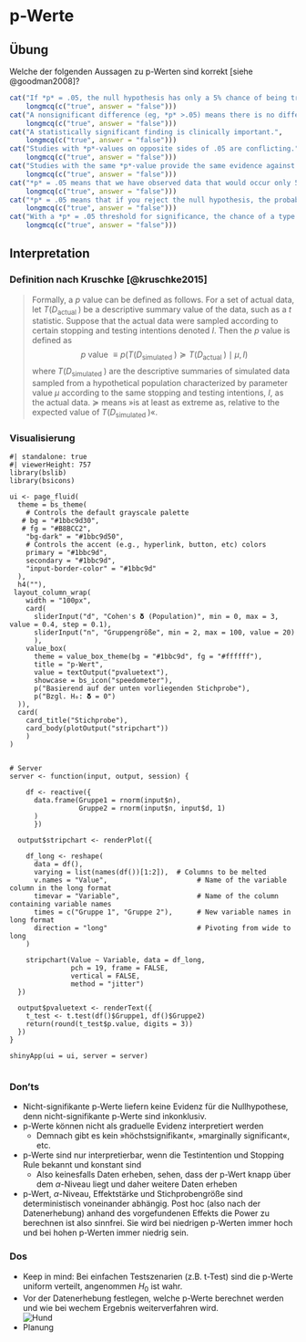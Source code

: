 # p-Werte {#sec-p-Werte}

## Übung
::: {.webex-check .webex-box}

Welche der folgenden Aussagen zu p-Werten sind korrekt [siehe @goodman2008]?

```r
cat("If *p* = .05, the null hypothesis has only a 5% chance of being true.", 
    longmcq(c("true", answer = "false")))
cat("A nonsignificant difference (eg, *p* >.05) means there is no difference between groups.", 
    longmcq(c("true", answer = "false")))
cat("A statistically significant finding is clinically important.", 
    longmcq(c("true", answer = "false")))
cat("Studies with *p*-values on opposite sides of .05 are conflicting.", 
    longmcq(c("true", answer = "false")))
cat("Studies with the same *p*-value provide the same evidence against the null hypothesis.", 
    longmcq(c("true", answer = "false")))
cat("*p* = .05 means that we have observed data that would occur only 5% of the time under the null hypothesis.", 
    longmcq(c("true", answer = "false")))
cat("*p* = .05 means that if you reject the null hypothesis, the probability of a type I error is only 5%.", 
    longmcq(c("true", answer = "false")))
cat("With a *p* = .05 threshold for significance, the chance of a type I error will be 5%.", 
    longmcq(c("true", answer = "false")))
```

:::

## Interpretation
### Definition nach Kruschke [@kruschke2015]

> Formally, a $p$ value can be defined as follows. For a set of actual data, let $T\left(D_{\text {actual }}\right)$ be a descriptive summary value of the data, such as a $t$ statistic. Suppose that the actual data were sampled according to certain stopping and testing intentions denoted $I$. Then the $p$ value is defined as
$$
p \text { value } \equiv p\left(T\left(D_{\text {simulated }}\right) \succeq T\left(D_{\text {actual }}\right) \mid \mu, I\right)
$$
where $T\left(D_{\text {simulated }}\right)$ are the descriptive summaries of simulated data sampled from a hypothetical population characterized by parameter value $\mu$ according to the same stopping and testing intentions, $I$, as the actual data. $\succeq$ means »is at least as extreme as, relative to the expected value of $T\left(D_{\text {simulated }}\right)$«. 

### Visualisierung
```shinylive-r
#| standalone: true
#| viewerHeight: 757
library(bslib)
library(bsicons)

ui <- page_fluid(
  theme = bs_theme(
    # Controls the default grayscale palette
   # bg = "#1bbc9d30",
   # fg = "#B8BCC2",
    "bg-dark" = "#1bbc9d50",
    # Controls the accent (e.g., hyperlink, button, etc) colors
    primary = "#1bbc9d",
    secondary = "#1bbc9d",
    "input-border-color" = "#1bbc9d"
  ),
  h4(""),
 layout_column_wrap(
    width = "100px",
    card(
      sliderInput("d", "Cohen's 𝛅 (Population)", min = 0, max = 3, value = 0.4, step = 0.1),
      sliderInput("n", "Gruppengröße", min = 2, max = 100, value = 20)
      ),
    value_box(
      theme = value_box_theme(bg = "#1bbc9d", fg = "#ffffff"),
      title = "p-Wert",
      value = textOutput("pvaluetext"),
      showcase = bs_icon("speedometer"),
      p("Basierend auf der unten vorliegenden Stichprobe"),
      p("Bzgl. H₀: 𝛅 = 0")
  )),
  card(
    card_title("Stichprobe"),
    card_body(plotOutput("stripchart"))
    )
)


# Server
server <- function(input, output, session) {
  
    df <- reactive({
      data.frame(Gruppe1 = rnorm(input$n), 
                 Gruppe2 = rnorm(input$n, input$d, 1)
      )
      })
  
  output$stripchart <- renderPlot({

    df_long <- reshape(
      data = df(),
      varying = list(names(df())[1:2]),  # Columns to be melted
      v.names = "Value",                      # Name of the variable column in the long format
      timevar = "Variable",                   # Name of the column containing variable names
      times = c("Gruppe 1", "Gruppe 2"),      # New variable names in long format
      direction = "long"                      # Pivoting from wide to long
    )
    
    stripchart(Value ~ Variable, data = df_long,
               pch = 19, frame = FALSE, 
               vertical = FALSE,
               method = "jitter")
  })
  
  output$pvaluetext <- renderText({
    t_test <- t.test(df()$Gruppe1, df()$Gruppe2)
    return(round(t_test$p.value, digits = 3))
  })
}

shinyApp(ui = ui, server = server)


```


### Don'ts
* Nicht-signifikante p-Werte liefern keine Evidenz für die Nullhypothese, denn nicht-signifikante p-Werte sind inkonklusiv.
* p-Werte können nicht als graduelle Evidenz interpretiert werden
    * Demnach gibt es kein »höchstsignifikant«, »marginally significant«, etc.
* p-Werte sind nur interpretierbar, wenn die Testintention und Stopping Rule bekannt und konstant sind
    * Also keinesfalls Daten erheben, sehen, dass der p-Wert knapp über dem $\alpha$-Niveau liegt und daher weitere Daten erheben
* p-Wert, $\alpha$-Niveau, Effektstärke und Stichprobengröße sind deterministisch voneinander abhängig. Post hoc (also nach der Datenerhebung) anhand des vorgefundenen Effekts die Power zu berechnen ist also sinnfrei. Sie wird bei niedrigen p-Werten immer hoch und bei hohen p-Werten immer niedrig sein.

### Dos
* Keep in mind: Bei einfachen Testszenarien (z.B. t-Test) sind  die p-Werte uniform verteilt, angenommen $H_0$ ist wahr.
* Vor der Datenerhebung festlegen, welche p-Werte berechnet werden und wie bei wechem Ergebnis weiterverfahren wird. <br> ![Hund](https://imgs.xkcd.com/comics/significant.png){} 
* Planung